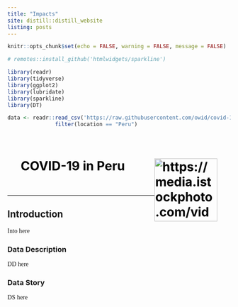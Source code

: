 ```yaml
---
title: "Impacts"
site: distill::distill_website
listing: posts
---
```


```r
knitr::opts_chunk$set(echo = FALSE, warning = FALSE, message = FALSE)

```

```r
# remotes::install_github('htmlwidgets/sparkline')

library(readr)
library(tidyverse)
library(ggplot2)
library(lubridate)
library(sparkline)
library(DT)

data <- readr::read_csv('https://raw.githubusercontent.com/owid/covid-19-data/master/public/data/owid-covid-data.csv') %>% 
               filter(location == "Peru")
```


<html>
<head>
<style>
h1 {
  color: black;
  padding: 30px;
}

p {
  font-family: verdana;
}

</style>
</head>
<body>



<h1>COVID-19 in Peru
<img src="https://jaxsonmaximus.com/wp-content/uploads/2020/09/Screen-Shot-2020-09-23-at-3.25.12-PM.png" alt="https://media.istockphoto.com/videos/peru-flag-with-corona-virus-attack-4k-include-alpha-video-id1217010451?s=640x640" style="float:right;width:142px;height:142px;">
</h1> 



<hr>
<h2>Introduction</h2>
<p> Into here </p>

<h3>Data Description</h3>
<p> DD here </p>

<h3>Data Story</h3>
<p> DS here </p>

</body>
</html>

